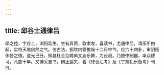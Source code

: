 ```yaml
---
---
---
```

title: 邱谷士通律吕
---



邱之稑，字谷士，浏阳监生。生有异质，敦孝友，喜读书，尤通律吕。谓乐所由起，实符天地自然之气。仿古法，掘坎内管推候十二月中气，应六十四卦，审阴阳休咎之徵。道光己丑，知县杜金监聘典文庙乐舞，为设局。乃按律制器，率众肄习，凡数十年。又博采羣书，辨正譌失，着《律音汇考》及《丁祭礼乐备考》刊行。